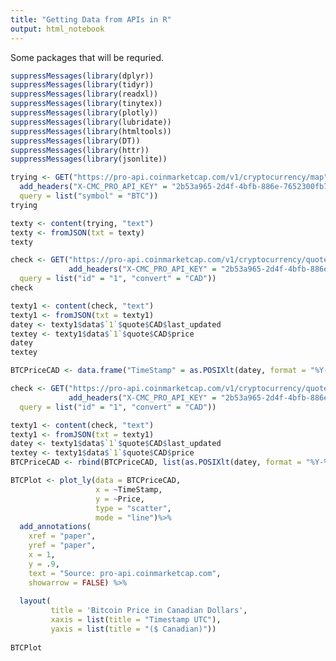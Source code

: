 ```yaml
---
title: "Getting Data from APIs in R"
output: html_notebook
---
```


Some packages that will be requried.
```r
suppressMessages(library(dplyr))
suppressMessages(library(tidyr))
suppressMessages(library(readxl))
suppressMessages(library(tinytex))
suppressMessages(library(plotly))
suppressMessages(library(lubridate))
suppressMessages(library(htmltools))
suppressMessages(library(DT))
suppressMessages(library(httr))
suppressMessages(library(jsonlite))
```

```r
trying <- GET("https://pro-api.coinmarketcap.com/v1/cryptocurrency/map",
  add_headers("X-CMC_PRO_API_KEY" = "2b53a965-2d4f-4bfb-886e-7652300fb794"),
  query = list("symbol" = "BTC"))
trying
```

```r
texty <- content(trying, "text")
texty <- fromJSON(txt = texty)
texty
```


```r
check <- GET("https://pro-api.coinmarketcap.com/v1/cryptocurrency/quotes/latest",
             add_headers("X-CMC_PRO_API_KEY" = "2b53a965-2d4f-4bfb-886e-7652300fb794"),
  query = list("id" = "1", "convert" = "CAD"))
check
```




```r
texty1 <- content(check, "text")
texty1 <- fromJSON(txt = texty1)
datey <- texty1$data$`1`$quote$CAD$last_updated
textey <- texty1$data$`1`$quote$CAD$price
datey
textey
```

```r
BTCPriceCAD <- data.frame("TimeStamp" = as.POSIXlt(datey, format = "%Y-%m-%dT%H:%M:%OS"), "Price" = textey)

```

```r
check <- GET("https://pro-api.coinmarketcap.com/v1/cryptocurrency/quotes/latest",
             add_headers("X-CMC_PRO_API_KEY" = "2b53a965-2d4f-4bfb-886e-7652300fb794"),
  query = list("id" = "1", "convert" = "CAD"))

texty1 <- content(check, "text")
texty1 <- fromJSON(txt = texty1)
datey <- texty1$data$`1`$quote$CAD$last_updated
textey <- texty1$data$`1`$quote$CAD$price
BTCPriceCAD <- rbind(BTCPriceCAD, list(as.POSIXlt(datey, format = "%Y-%m-%dT%H:%M:%OS"), textey))

BTCPlot <- plot_ly(data = BTCPriceCAD,
                   x = ~TimeStamp,
                   y = ~Price,
                   type = "scatter",
                   mode = "line")%>%
  add_annotations(
    xref = "paper",
    yref = "paper",
    x = 1,
    y = .9,
    text = "Source: pro-api.coinmarketcap.com",
    showarrow = FALSE) %>%
  
  layout(
         title = 'Bitcoin Price in Canadian Dollars',
         xaxis = list(title = "Timestamp UTC"),
         yaxis = list(title = "($ Canadian)"))
       
BTCPlot

```



